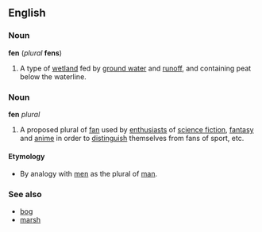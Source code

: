 ==English==
===Noun===
'''fen''' (''plural'' '''fens''')

#A type of [[wetland]] fed by [[ground water]] and [[runoff]], and containing peat below the waterline.

===Noun===
'''fen''' ''plural''

#A proposed plural of [[fan]] used by [[enthusiast]]s of [[science fiction]], [[fantasy]] and [[anime]] in order to [[distinguish]] themselves from fans of sport, etc.

====Etymology====
*By analogy with [[men]] as the plural of [[man]].

===See also===
*[[bog]]
*[[marsh]]